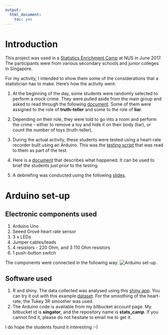 ```yaml
---
output: 
  html_document: 
    toc: yes
---
```


# Introduction

This project was used in a [Statistics Enrichment
Camp](http://www.stat.nus.edu.sg/opencms/events/outreach/camp.html) at NUS in
June 2017. The participants were from various secondary schools and junior
colleges in Singapore.

For my activity, I intended to show them some of the considerations that a
statistician has to make. Here's how the activity went:

1. At the beginning of the day, some students were randomly selected to perform
a mock crime. They were pulled aside from the main group and asked to read
through the following
[document](https://docs.google.com/document/d/1d1GxHHHfoRfWwDv_hTEXks6fbaj7GViHSbQsZgYy9iY/edit?usp=sharing).
Some of them were assigned to the role of **truth-teller** and some to the role
of **liar**.

2. Depending on their role, they were told to go into a room and perform the
crime - either to remove a toy and hide it on their body (liar), or count the
number of toys (truth-teller).

3. During the actual activity, these students were tested using a heart-rate
recorder built using an Arduino. This was the [testing
script](https://docs.google.com/document/d/1wWQ1hxm6_ACLKjNnEA5AtmuVctJOMqtFAFFEIASaKoU/edit?usp=sharing)
that was read to them as part of the test.

4. Here is a
[document](https://docs.google.com/document/d/1GG4-HKs0Lp4WevmfJyn8LojNKCEOp6sCupmX1RNBNcQ/edit?usp=sharing)
that describes what happened. It can be used to brief the students just prior to
the testing.

5. A debriefing was conducted using the following
[slides](what_does_a_statistician_do.pdf).

# Arduino set-up

## Electronic components used

1. Arduino Uno
2. Seeed Grove heart rate sensor
3. 3 x LEDs
4. Jumper cables/leads
5. 4 resistors - 220 Ohm, and 3 110 Ohm resistors
6. 1 push-button switch

The components were connected in the following way:
![Arduino set-up](heart_rate_monitor_pic.jpeg).


## Software used

1. R and shiny. The data collected was analysed using this [shiny
app](https://panda.stat.nus.edu.sg/stavg/camp2/). You can try it out with this
example [dataset](example.csv). For the smoothing of the heart-rate, the Tukey 
3R smoother was used.
2. The Arduino code is available from my bitbucket account page. My bitbucket id
is **singator**, and the repository name is **stats_camp**. If you cannot find
it, please do not hesitate to email me to get it.

I do hope the students found it interesting :-)

